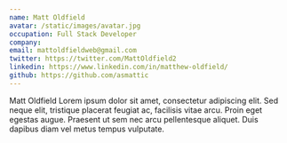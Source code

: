 ```yaml
---
name: Matt Oldfield
avatar: /static/images/avatar.jpg
occupation: Full Stack Developer
company:
email: mattoldfieldweb@gmail.com
twitter: https://twitter.com/MattOldfield2
linkedin: https://www.linkedin.com/in/matthew-oldfield/
github: https://github.com/asmattic
---
```


Matt Oldfield Lorem ipsum dolor sit amet, consectetur adipiscing elit. Sed neque elit, tristique
placerat feugiat ac, facilisis vitae arcu. Proin eget egestas augue. Praesent ut sem nec arcu
pellentesque aliquet. Duis dapibus diam vel metus tempus vulputate.
